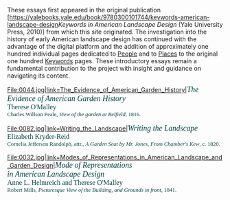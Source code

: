 These essays first appeared in the original publication [https://yalebooks.yale.edu/book/9780300101744/keywords-american-landscape-design''Keywords in American Landscape Design'' (Yale University Press, 2010)] from which this site originated. The investigation into the history of early American landscape design has continued with the advantage of the digital platform and the addition of approximately one hundred individual pages dedicated to [[:Category:People|People]] and to [[:Category:Places|Places]] to the original one hundred [[:Category:Keywords|Keywords]] pages. These introductory essays remain a fundamental contribution to the project with insight and guidance on navigating its content.


<gallery mode="packed" heights=275px>
File:0044.jpg|link=The_Evidence_of_American_Garden_History|<span style="font-family: Georgia, serif; color: #01443e; font-size: 18px;">''The Evidence of American Garden History''</span><br><span style="font-family: Georgia, serif; color: #01443e; font-size: 16px;">Therese O'Malley</span><br><span style="color: #01443e; font-size: 13px; font-family: Georgia, serif;">Charles Willson Peale, ''View of the garden at Belfield'', 1816.</span>

File:0082.jpg|link=Writing_the_Landscape|<span style="font-family: Georgia, serif; color: #01443e; font-size: 18px;">''Writing the Landscape''</span><br><span style="font-family: Georgia, serif; color: #01443e; font-size: 16px;">Elizabeth Kryder-Reid</span><br><span style="color: #01443e; font-size: 13px; font-family: Georgia, serif;">Cornelia Jefferson Randolph, attr., ''A Garden Seat by Mr. Jones, From Chamber's Kew'', c. 1820.</span>

File:0032.jpg|link=Modes_of_Representations_in_American_Landscape_and_Garden_Design|<span style="font-family: Georgia, serif; color: #01443e; font-size: 18px;">''Mode of Representations''</span><br><span style="font-family: Georgia, serif; color: #01443e; font-size: 18px">''in American Landscape Design''</span><br><span style="font-family: Georgia, serif; color: #01443e; font-size: 16px">Anne L. Helmreich and Therese O'Malley</span><br><span style="color: #01443e; font-size: 13px; font-family: Georgia, serif;">Robert Mills, ''Picturesque View of the Building, and Grounds in front'', 1841.</span>
</gallery>
